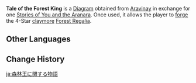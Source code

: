 {{Item Infobox
|id           = 221019
|image        = Item Diagram.png
|type         = Forging Blueprints
|invCategory  = Precious Items
|quality      = 4
|description  = Through this tale, you can master the method to make the claymore "Forest Regalia."<br><br>This tale is about the Forest King.<br>"The forest used to be a giant maze many, many moons ago..."
|source1      = {{Sold By|Tale of the Forest King}}
}}
'''Tale of the Forest King''' is a [[Diagram]] obtained from [[Aravinay]] in exchange for one [[Stories of You and the Aranara]]. Once used, it allows the player to [[Forging|forge]] the 4-Star [[claymore]] [[Forest Regalia]].

==Other Languages==
{{Other Languages
|en      = Tale of the Forest King
|zhs     = 关于森林王的故事
|zhs_rm  = Guānyú Sēnlín-wáng de Gùshì
|zht     = 關於森林王的故事
|zht_rm  = Guānyú Sēnlín-wáng de Gùshì
|zh_tl   = Tale About the Forest King
|ja      = 森林王に関する物語
|ja_rm   = Shinrin Ou ni Kansuru Monogatari
|ja_tl   = Tale About the Forest King
|ko      = 숲의 왕에 대한 이야기
|ko_rm   = Sup-ui Wang-e Daehan Iyagi
|ko_tl   = Tales about the Forest King
|es      = Cuento del Rey del Bosque
|es_tl   = Tale of the Forest King
|fr      = Conte du roi de la forêt
|fr_tl   = Tale of the Forest King
|ru      = История о лесном короле
|ru_tl   = Tale of the Forest King
|th      = เรื่องราวเกี่ยวกับราชาแห่งพงไพร
|th_rm   = 
|th_tl   = 
|vi      = Câu Chuyện Về Vua Rừng Sâu
|vi_tl   = 
|de      = Geschichte des Waldkönigs
|de_tl   = Tale of the Forest King
|id      = The Tale of the Forest King
|pt      = Contos do Rei da Floresta
|pt_tl   = Tales of the Forest King
|tr      = Ormanlar Kralının Hikayesi
|tr_tl   = 
|it      = Storia del re della foresta
|it_tl   = 
}}

==Change History==
{{Change History|3.0}}

[[ja:森林王に関する物語]]